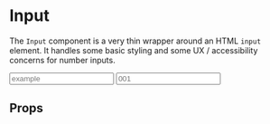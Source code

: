 

<Meta title="Primitives/Input" component={Input} />

# Input

The `Input` component is a very thin wrapper around an HTML `input` element. It handles some basic styling and some UX / accessibility concerns for number inputs.

<Canvas>
  <Story name="Basic">
    <Flex
      css={{
        flexDirection: 'column',
        justifyContent: 'space-between',
        width: '200px',
        height: '200px'
      }}
    >
      <Input name="example" placeholder="example" />
      <Input type="number" name="number-example" placeholder="001" />
    </Flex>
  </Story>
</Canvas>

## Props

<ArgsTable of={Input} />
